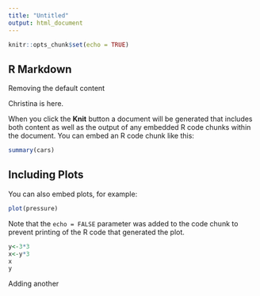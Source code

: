 ```yaml
---
title: "Untitled"
output: html_document
---
```


```r
knitr::opts_chunk$set(echo = TRUE)
```

## R Markdown


Removing the default content

Christina is here.


When you click the **Knit** button a document will be generated that includes both content as well as the output of any embedded R code chunks within the document. You can embed an R code chunk like this:

```r
summary(cars)
```

## Including Plots

You can also embed plots, for example:

```r
plot(pressure)
```

Note that the `echo = FALSE` parameter was added to the code chunk to prevent printing of the R code that generated the plot.

```r
y<-3*3
x<-y*3
x
y
```

Adding another 